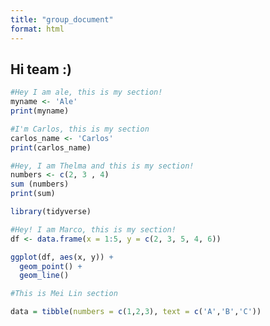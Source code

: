 ```yaml
---
title: "group_document"
format: html
---
```


## Hi team :)

```r
#Hey I am ale, this is my section! 
myname <- 'Ale'
print(myname)
```

```r
#I'm Carlos, this is my section 
carlos_name <- 'Carlos'
print(carlos_name)
```

```r
#Hey, I am Thelma and this is my section!
numbers <- c(2, 3 , 4)
sum (numbers)
print(sum)

```

```r
library(tidyverse)

#Hey! I am Marco, this is my section!
df <- data.frame(x = 1:5, y = c(2, 3, 5, 4, 6))

ggplot(df, aes(x, y)) +
  geom_point() +
  geom_line()
```

```r
#This is Mei Lin section

data = tibble(numbers = c(1,2,3), text = c('A','B','C'))

```


